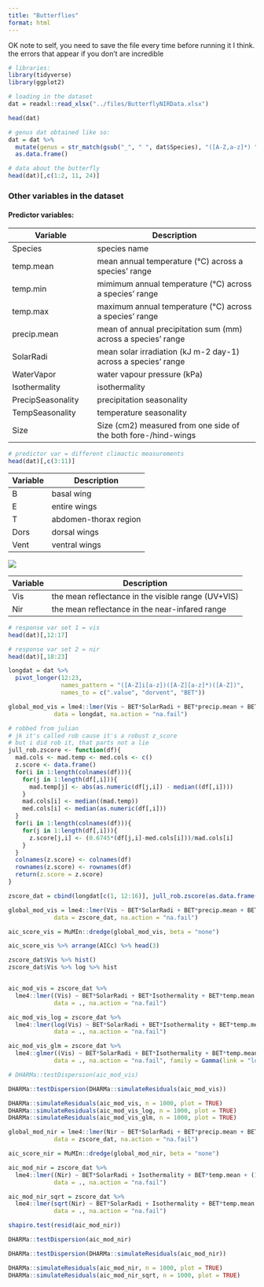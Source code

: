 ```yaml
---
title: "Butterflies"
format: html
---
```


OK note to self, you need to save the file every time before running it I think. the errors that appear if you don't are incredible

```r

# libraries: 
library(tidyverse) 
library(ggplot2)

```

```r

# loading in the dataset
dat = readxl::read_xlsx("../files/ButterflyNIRData.xlsx")

head(dat)
```

```r
# genus dat obtained like so: 
dat = dat %>% 
  mutate(genus = str_match(gsub("_", " ", dat$Species), "([A-Z,a-z]*) ")[,2]) %>% 
  as.data.frame()

# data about the butterfly
head(dat)[,c(1:2, 11, 24)]
```

### Other variables in the dataset

#### Predictor variables:

| Variable          | Description                                                    |
|-------------------------|-----------------------------------------------|
| Species           | species name                                                   |
| temp.mean         | mean annual temperature (°C) across a species' range           |
| temp.min          | mimimum annual temperature (°C) across a species' range        |
| temp.max          | maximum annual temperature (°C) across a species' range        |
| precip.mean       | mean of annual precipitation sum (mm) across a species' range  |
| SolarRadi         | mean solar irradiation (kJ m-2 day-1) across a species' range  |
| WaterVapor        | water vapour pressure (kPa)                                    |
| Isothermality     | isothermality                                                  |
| PrecipSeasonality | precipitation seasonality                                      |
| TempSeasonality   | temperature seasonality                                        |
| Size              | Size (cm2) measured from one side of the both fore-/hind-wings |

```r

# predictor var = different climactic measurements
head(dat)[,c(3:11)]
```

| Variable | Description           |
|----------|-----------------------|
| B        | basal wing            |
| E        | entire wings          |
| T        | abdomen-thorax region |
| Dors     | dorsal wings          |
| Vent     | ventral wings         |

![](images/butterfly_loc.png)

| Variable | Description                                        |
|----------|----------------------------------------------------|
| Vis      | the mean reflectance in the visible range (UV+VIS) |
| Nir      | the mean reflectance in the near-infared range     |

```r

# response var set 1 = vis
head(dat)[,12:17]

# response var set 2 = nir
head(dat)[,18:23]
```

```r

longdat = dat %>%
  pivot_longer(12:23,
               names_pattern = "([A-Z]i[a-z])([A-Z][a-z]*)([A-Z])",
               names_to = c(".value", "dorvent", "BET"))

global_mod_vis = lme4::lmer(Vis ~ BET*SolarRadi + BET*precip.mean + BET*WaterVapor + BET*Isothermality + BET*temp.mean + (1|genus) + (1|dorvent) - 1, 
             data = longdat, na.action = "na.fail")

```

```r

# robbed from julian
# jk it's called rob cause it's a robust z_score
# but i did rob it, that parts not a lie
jull_rob.zscore <- function(df){
  mad.cols <- mad.temp <- med.cols <- c()
  z.score <- data.frame()
  for(i in 1:length(colnames(df))){
    for(j in 1:length(df[,i])){
      mad.temp[j] <- abs(as.numeric(df[j,i]) - median((df[,i])))
    }
    mad.cols[i] <- median((mad.temp))
    med.cols[i] <- median(as.numeric(df[,i]))
  }
  for(i in 1:length(colnames(df))){
    for(j in 1:length(df[,i])){
      z.score[j,i] <- (0.6745*(df[j,i]-med.cols[i]))/mad.cols[i]
    }
  }
  colnames(z.score) <- colnames(df)
  rownames(z.score) <- rownames(df)
  return(z.score = z.score)
}

zscore_dat = cbind(longdat[c(1, 12:16)], jull_rob.zscore(as.data.frame(longdat)[2:11]))

```

```r

global_mod_vis = lme4::lmer(Vis ~ BET*SolarRadi + BET*precip.mean + BET*WaterVapor + BET*Isothermality + BET*temp.mean + (1|genus) + (1|dorvent) - 1, 
             data = zscore_dat, na.action = "na.fail")

aic_score_vis = MuMIn::dredge(global_mod_vis, beta = "none")

aic_score_vis %>% arrange(AICc) %>% head(3)

```

```r

zscore_dat$Vis %>% hist()
zscore_dat$Vis %>% log %>% hist


aic_mod_vis = zscore_dat %>% 
  lme4::lmer((Vis) ~ BET*SolarRadi + BET*Isothermality + BET*temp.mean + (1|genus) + (1|dorvent) - 1, 
             data = ., na.action = "na.fail")

aic_mod_vis_log = zscore_dat %>% 
  lme4::lmer(log(Vis) ~ BET*SolarRadi + BET*Isothermality + BET*temp.mean + (1|genus) + (1|dorvent) - 1, 
             data = ., na.action = "na.fail")

aic_mod_vis_glm = zscore_dat %>% 
  lme4::glmer((Vis) ~ BET*SolarRadi + BET*Isothermality + BET*temp.mean + (1|genus) + (1|dorvent) - 1, 
             data = ., na.action = "na.fail", family = Gamma(link = "log"))


```

```r

# DHARMa::testDispersion(aic_mod_vis)

DHARMa::testDispersion(DHARMa::simulateResiduals(aic_mod_vis))

DHARMa::simulateResiduals(aic_mod_vis, n = 1000, plot = TRUE)
DHARMa::simulateResiduals(aic_mod_vis_log, n = 1000, plot = TRUE)
DHARMa::simulateResiduals(aic_mod_vis_glm, n = 1000, plot = TRUE)

```

```r

global_mod_nir = lme4::lmer(Nir ~ BET*SolarRadi + BET*precip.mean + BET*WaterVapor + BET*Isothermality + BET*temp.mean + (1|genus) + (1|dorvent) - 1, 
             data = zscore_dat, na.action = "na.fail")

aic_score_nir = MuMIn::dredge(global_mod_nir, beta = "none")

aic_mod_nir = zscore_dat %>% 
  lme4::lmer((Nir) ~ BET*SolarRadi + Isothermality + BET*temp.mean + (1|genus) + (1|dorvent) - 1, 
             data = ., na.action = "na.fail")

aic_mod_nir_sqrt = zscore_dat %>% 
  lme4::lmer(sqrt(Nir) ~ BET*SolarRadi + Isothermality + BET*temp.mean + (1|genus) + (1|dorvent) - 1, 
             data = ., na.action = "na.fail")

shapiro.test(resid(aic_mod_nir))

```

```r

DHARMa::testDispersion(aic_mod_nir)

DHARMa::testDispersion(DHARMa::simulateResiduals(aic_mod_nir))

DHARMa::simulateResiduals(aic_mod_nir, n = 1000, plot = TRUE)
DHARMa::simulateResiduals(aic_mod_nir_sqrt, n = 1000, plot = TRUE)

```

```r


```
